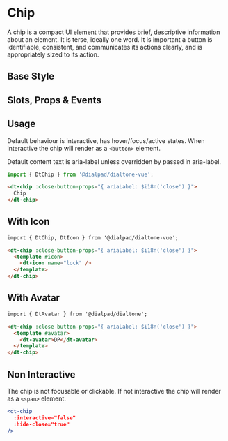 

<Meta of={ChipStories}/>

# Chip

<Subtitle>
  A chip is a compact UI element that provides brief, descriptive information about an element.
  It is terse, ideally one word.
  It is important a button is identifiable, consistent, and communicates its actions clearly,
  and is appropriately sized to its action.
</Subtitle>

## Base Style

<Canvas>
  <Story of={ChipStories.Default} />
</Canvas>

## Slots, Props & Events

<Controls />

## Usage

Default behaviour is interactive, has hover/focus/active states. When interactive the chip will render as a `<button>`
element.

Default content text is aria-label unless overridden by passed in aria-label.

```jsx
import { DtChip } from '@dialpad/dialtone-vue';
```

```html
<dt-chip :close-button-props="{ ariaLabel: $i18n('close') }">
  Chip
</dt-chip>
```

## With Icon

<Canvas>
  <Story of={ChipStories.WithIcon} />
</Canvas>

```html
import { DtChip, DtIcon } from '@dialpad/dialtone-vue';

<dt-chip :close-button-props="{ ariaLabel: $i18n('close') }">
  <template #icon>
    <dt-icon name="lock" />
  </template>
</dt-chip>
```

## With Avatar

<Canvas>
  <Story of={ChipStories.WithAvatar} />
</Canvas>

```html
import { DtAvatar } from '@dialpad/dialtone';

<dt-chip :close-button-props="{ ariaLabel: $i18n('close') }">
  <template #avatar>
    <dt-avatar>DP</dt-avatar>
  </template>
</dt-chip>
```

## Non Interactive

The chip is not focusable or clickable. If not interactive the chip will render as a `<span>` element.

<Canvas>
  <Story of={ChipStories.NonInteractive} />
</Canvas>

```jsx
<dt-chip
  :interactive="false"
  :hide-close="true"
/>
```
